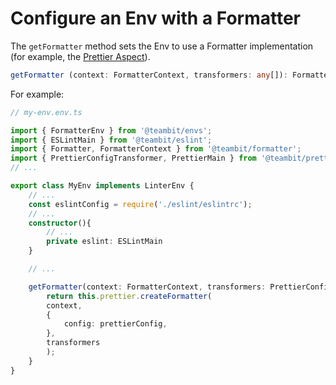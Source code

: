 # Configure an Env with a Formatter

The `getFormatter` method sets the Env to use a Formatter implementation (for example, the [Prettier Aspect](https://bit.cloud/teambit/defender/prettier)).

```ts
getFormatter (context: FormatterContext, transformers: any[]): Formatter
```

For example:

```ts
// my-env.env.ts

import { FormatterEnv } from '@teambit/envs';
import { ESLintMain } from '@teambit/eslint';
import { Formatter, FormatterContext } from '@teambit/formatter';
import { PrettierConfigTransformer, PrettierMain } from '@teambit/prettier';
// ...

export class MyEnv implements LinterEnv {
    // ...
    const eslintConfig = require('./eslint/eslintrc');
    // ...
    constructor(){
        // ...
        private eslint: ESLintMain
    }

    // ...

    getFormatter(context: FormatterContext, transformers: PrettierConfigTransformer[] = []): Formatter {
        return this.prettier.createFormatter(
        context,
        {
            config: prettierConfig,
        },
        transformers
        );
    }
}
```
